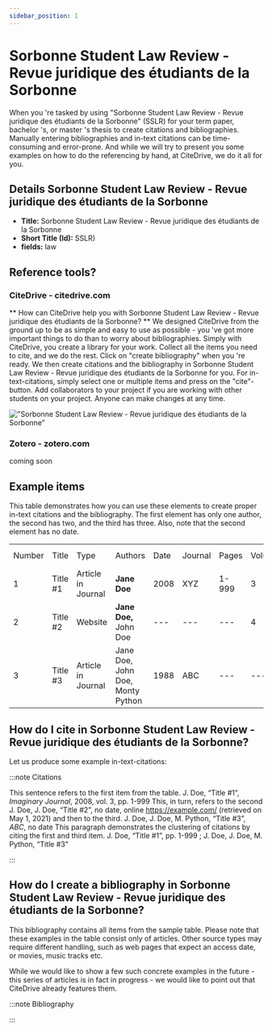 ```yaml
---
sidebar_position: 1
---
```


# Sorbonne Student Law Review - Revue juridique des étudiants de la Sorbonne

When you 're tasked by using "Sorbonne Student Law Review - Revue juridique des étudiants de la Sorbonne" (SSLR) for your term paper, bachelor 's, or master 's thesis to create citations and bibliographies.
Manually entering bibliographies and in-text citations can be time-consuming and error-prone. And while we will try to present you some examples on how to do the referencing by hand, at CiteDrive, we do it all for you.

## Details  Sorbonne Student Law Review - Revue juridique des étudiants de la Sorbonne
* **Title:** Sorbonne Student Law Review - Revue juridique des étudiants de la Sorbonne
* **Short Title (Id):** SSLR)
* **fields:** law

## Reference tools?
### CiteDrive - citedrive.com
** How can CiteDrive help you with Sorbonne Student Law Review - Revue juridique des étudiants de la Sorbonne? **
We designed CiteDrive from the ground up to be as simple and easy to use as possible - you 've got more important things to do than to worry about bibliographies. Simply with CiteDrive, you create a library for your work. Collect all the items you need to cite, and we do the rest. Click on "create bibliography" when you 're ready. We then create citations and the bibliography in Sorbonne Student Law Review - Revue juridique des étudiants de la Sorbonne for you. For in-text-citations, simply select one or multiple items and press on the "cite"-button. Add collaborators to your project if you are working with other students on your project. Anyone can make changes at any time.


!["Sorbonne Student Law Review - Revue juridique des étudiants de la Sorbonne"](images/sorbonne-student-law-review--revue-juridique-des-etudiants-de-la-sorbonne.svg "Choose Sorbonne Student Law Review - Revue juridique des étudiants de la Sorbonne in the CiteDrive App")

### Zotero - zotero.com

coming soon

## Example items

This table demonstrates how you can use these elements to create proper in-text citations and the bibliography. The first element has only one author, the second has two, and the third has three. Also, note that the second element has no date.


<table>
  <tr>
   <td>Number
   </td>
   <td>Title
   </td>
   <td>Type
   </td>
   <td>Authors
   </td>
   <td>Date
   </td>
   <td>Journal
   </td>
   <td>Pages
   </td>
   <td>Volume
   </td>
   <td>Issue
   </td>
   <td>Access Date
   </td>
  </tr>
  <tr>
   <td>1
   </td>
   <td>Title #1
   </td>
   <td>Article in Journal
   </td>
   <td><strong>Jane Doe</strong>
   </td>
   <td>2008
   </td>
   <td>XYZ
   </td>
   <td>1-999
   </td>
   <td>3
   </td>
   <td>2
   </td>
   <td>--
   </td>
  </tr>
  <tr>
   <td>
2
   </td>
   <td>Title #2
   </td>
   <td>Website
   </td>
   <td><strong>Jane Doe, </strong>John Doe
   </td>
   <td>---
   </td>
   <td>---
   </td>
   <td>---
   </td>
   <td>4
   </td>
   <td>---
   </td>
   <td>2020-05-01
   </td>
  </tr>
  <tr>
   <td>3
   </td>
   <td>Title #3
   </td>
   <td>Article in Journal
   </td>
   <td>Jane Doe, John Doe, Monty Python
   </td>
   <td>1988
   </td>
   <td>ABC
   </td>
   <td>---
   </td>
   <td>---
   </td>
   <td>16
   </td>
   <td>---
   </td>
  </tr>
</table>



## How do I cite in  Sorbonne Student Law Review - Revue juridique des étudiants de la Sorbonne?

Let us produce some example in-text-citations:

:::note Citations


This sentence refers to the first item from the table. J. Doe, “Title #1”, <i>Imaginary Journal</i>, 2008, vol. 3, pp. 1-999 This, in turn, refers to the second J. Doe, J. Doe, “Title #2”, no date, online https://example.com/ (retrieved on May 1, 2021)
and then to the third.  J. Doe, J. Doe, M. Python, “Title #3”, <i>ABC</i>, no date
This paragraph demonstrates the clustering of citations by citing the first and third item. J. Doe, “Title #1”, pp. 1-999 ; J. Doe, J. Doe, M. Python, “Title #3”

:::

## How do I create a bibliography in Sorbonne Student Law Review - Revue juridique des étudiants de la Sorbonne?

This bibliography contains all items from the sample table. Please note that these examples in the table consist only of articles. Other source types may require different handling, such as web pages that expect an access date, or movies, music tracks etc.

While we would like to show a few such concrete examples in the future - this series of articles is in fact in progress - we would like to point out that CiteDrive already features them.

:::note Bibliography



:::


        